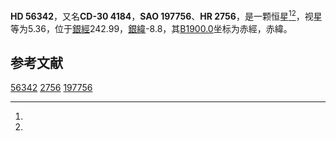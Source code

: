 {{Starbox begin
| name = HD 56342
}}
{{Starbox observe
| epoch = [[J2000.0|J2000.0]]
| constell = {{星座名待查}}<ref name=SIMBAD>{{cite web
 | url=http://simbad.u-strasbg.fr/simbad/sim-id?Ident=HR+2756
 | title =Pulsating variable Star
 | publisher=Centre de Données astronomiques de Strasbourg
 | work=SIMBAD
 | accessdate=2012-07-13}}</ref><ref name=DATA>{{cite web
 | url=http://vizier.u-strasbg.fr/viz-bin/VizieR-5?-out.add=.&-source=5050&-corr=PK=HR&-out.max=9999&HR=2756
 | title=VizieR Detailed Page
 | accessdate=2012-07-13
 | archive-date=2016-03-04
 | archive-url=https://web.archive.org/web/20160304235553/http://vizier.u-strasbg.fr/viz-bin/VizieR-5?-out.add=.&-source=5050&-corr=PK=HR&-out.max=9999&HR=2756
 | dead-url=no
 }}</ref>
| 星官 = 
| ra = {{RA|7|15|21}}<ref name=SIMBAD /><ref name=DATA />
| dec = {{DEC|-30|41|11}}<ref name=SIMBAD /><ref name=DATA />
| appmag_v = 5.36<ref name=SIMBAD /><ref name=DATA />
}}
{{Starbox character
| class = B3V<ref name=SIMBAD /><ref name=DATA />
| b-v = -0.17<ref name=SIMBAD /><ref name=DATA />
| u-b = -0.65<ref name=SIMBAD /><ref name=DATA />
| r-i = <ref name=SIMBAD /><ref name=DATA />
| variable = 
}}
{{Starbox astrometry
| radial_v = -0.65
| prop_mo_ra = 33
| parallax = 
| p_error = 
}}
{{Starbox catalog
| names =CD-30 4184，[[SAO星表|SAO]] 197756，[[HD星表|HD]] 56342，[[HR星表|HR]] 2756}}
{{Starbox reference |Simbad=HR+2756}}
{{Starbox end}}

'''HD 56342'''，又名'''CD-30 4184'''，'''SAO 197756'''、'''HR 2756'''，是一颗恒星<ref name=SIMBAD /><ref name=DATA />，视星等为5.36，位于[[銀道座標系|銀經]]242.99，[[銀道座標系|銀緯]]-8.8，其[[B1900.0|B1900.0]]坐标为赤經{{RA|7|11|28.8}}，赤緯{{DEC|-30|-8.8|41}}。

== 参考文献 ==
{{reflist}}

{{star-stub}}

[[Category:HD和HDE天體|56342]]
[[Category:HR天體|2756]]
[[Category:SAO天體|197756]]